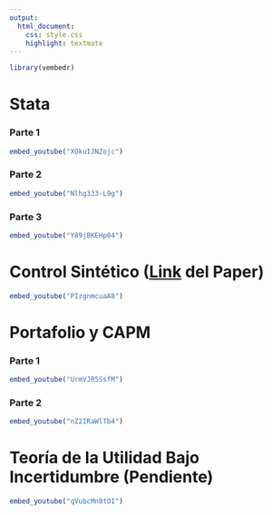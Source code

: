 ```yaml
---
output: 
  html_document:
    css: style.css
    highlight: textmate
---
```


```r
library(vembedr)

```

# Stata 

### Parte 1

```r
embed_youtube("XOkuIJNZojc")
```

### Parte 2

```r
embed_youtube("Nlhg333-L9g")
```


### Parte 3

```r
embed_youtube("Y89jBKEHp04")
```

# Control Sintético ([Link](https://sci-hub.se/https://doi.org/10.1198/jasa.2009.ap08746) del Paper)

```r
embed_youtube("PIzgnmcuaA8")
```

# Portafolio y CAPM

### Parte 1

```r
embed_youtube("UrmVJR5SsfM")
```

### Parte 2

```r
embed_youtube("nZ2IRaWlTb4")
```

# Teoría de la Utilidad Bajo Incertidumbre (Pendiente)

```r
embed_youtube("qVubcMn0tOI")
```


